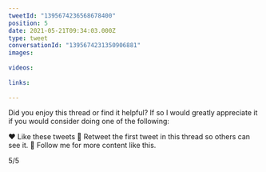 ```yaml
---
tweetId: "1395674236568678400"
position: 5
date: 2021-05-21T09:34:03.000Z
type: tweet
conversationId: "1395674231350906881"
images:
  
videos:
  
links:
  
---
```

Did you enjoy this thread or find it helpful? If so I would greatly appreciate it if you would consider doing one of the following:

❤️ Like these tweets
🔄 Retweet the first tweet in this thread so others can see it.
👤 Follow me for more content like this. 

5/5
